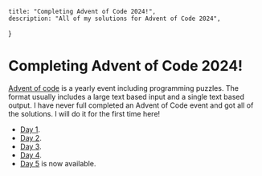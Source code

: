 
    title: "Completing Advent of Code 2024!",
    description: "All of my solutions for Advent of Code 2024",
}

# Completing Advent of Code 2024!
[Advent of code](https://adventofcode.com/about) is a yearly event including programming puzzles. The format usually includes a large text based input and a single text based output. I have never full completed an Advent of Code event and got all of the solutions. I will do it for the first time here!

 - [Day 1](./advent_of_code/1).
 - [Day 2](./advent_of_code/2).
 - [Day 3](./advent_of_code/3).
 - [Day 4](./advent_of_code/4).
 - [Day 5](./advent_of_code/5) is now available.